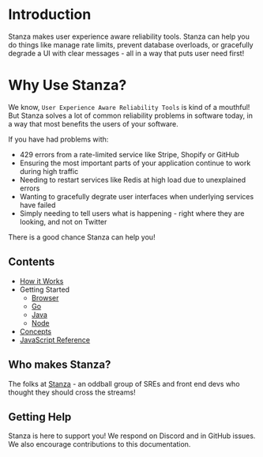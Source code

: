 # Introduction

Stanza makes user experience aware reliability tools. Stanza can help you do things like manage rate limits, prevent database overloads, or gracefully degrade a UI with clear messages - all in a way that puts user need first!

# Why Use Stanza?

We know, `User Experience Aware Reliability Tools` is kind of a mouthful! But Stanza solves a lot of common reliability problems in software today, in a way that most benefits the users of your software.

If you have had problems with:
- 429 errors from a rate-limited service like Stripe, Shopify or GitHub
- Ensuring the most important parts of your application continue to work during high traffic
- Needing to restart services like Redis at high load due to unexplained errors
- Wanting to gracefully degrate user interfaces when underlying services have failed
- Simply needing to tell users what is happening - right where they are looking, and not on Twitter

There is a good chance Stanza can help you!

## Contents
- [How it Works](./howitworks)
- Getting Started
  - [Browser](./gettingstarted/browser)
  - [Go](./gettingstarted/go)
  - [Java](./gettingstarted/java)
  - [Node](./gettingstarted/node)
- [Concepts](./concepts)
- [JavaScript Reference](./javascript)

## Who makes Stanza?

The folks at [Stanza](https://stanza.systems) - an oddball group of SREs and front end devs who thought they should cross the streams!

## Getting Help

Stanza is here to support you! We respond on Discord and in GitHub issues. We also encourage contributions to this documentation.